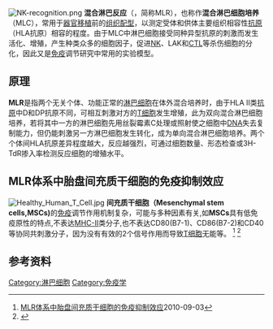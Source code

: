 [[File:NK-recognition.png|thumb]]
'''混合淋巴反应'''（{{lang-en|Mixed Lymphocyte Reaction}}，简称MLR），也称作'''混合淋巴细胞培养'''（MLC），常用于[[器官移植|器官移植]]前的[[组织配型|组织配型]]，以测定受体和供体主要组织相容性[[抗原|抗原]]（HLA抗原）相容的程度。由于MLC中淋巴细胞接受同种异型抗原的刺激而发生活化、增殖，产生种类众多的细胞因子，促进[[自然杀伤细胞|NK]]、LAK和[[细胞毒性T细胞|CTL]]等杀伤细胞的分化，因此又是[[免疫|免疫]]调节研究中常用的实验模型。

== 原理 ==
'''MLR'''是指两个无关个体、功能正常的[[淋巴细胞|淋巴细胞]]在体外混合培养时，由于HLA II类[[抗原|抗原]]中D和DP抗原不同，可相互刺激对方的[[T细胞|T细胞]]发生增殖，此为双向混合淋巴细胞培养，若将其中一方的淋巴细胞先用丝裂霉素C处理或照射使之细胞中[[DNA|DNA]]失去复制能力，但仍能刺激另一方淋巴细胞发生转化，成为单向混合淋巴细胞培养。两个个体间HLA抗原差异程度越大，反应越强烈，可通过细胞数量、形态检查或3H-TdR掺入率检测反应细胞的增殖水平。

== MLR体系中胎盘间充质干细胞的免疫抑制效应 ==
[[File:Healthy_Human_T_Cell.jpg|thumb]]
'''间充质干细胞（Mesenchymal stem cells,MSCs)'''的[[免疫|免疫]]调节作用机制复杂，可能与多种因素有关,如'''MSCs'''具有低免疫原性的特点,不表达[[主要组织相容性复合体|MHC-II]]类分子,也不表达CD80(B7-1)、CD86(B7-2)和CD40等协同共刺激分子，因为没有有效的2个信号作用而导致[[T细胞|T细胞]]无能等。
<ref>[http://wenku.baidu.com/view/ee680fcb76eeaeaad1f330a8.html?re=view MLR体系中胎盘间充质干细胞的免疫抑制效应]2010-09-03</ref>
<ref name="lunqian">{{cite journal|title=|journal=中国组织工程研究与临床康复|year=2010|volume=9}}</ref>
== 参考资料 ==
{{reflist}}
[[Category:淋巴细胞|Category:淋巴细胞]]
[[Category:免疫学|Category:免疫学]]